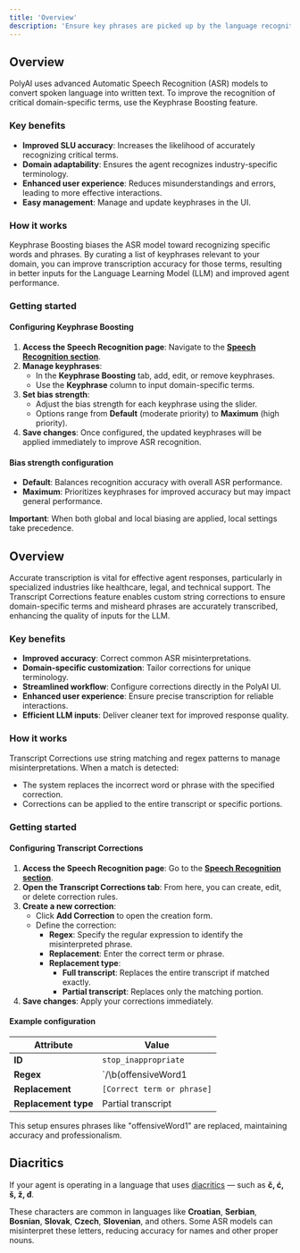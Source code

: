 ```yaml
---
title: 'Overview'
description: 'Ensure key phrases are picked up by the language recognition model and correct faulty transcriptions.'
---
```


<Tabs>
<Tab title="Keyphrase Boosting">

## Overview

PolyAI uses advanced Automatic Speech Recognition (ASR) models to convert spoken language into written text. To improve the
recognition of critical domain-specific terms, use the Keyphrase Boosting feature.

### Key benefits

- **Improved SLU accuracy**: Increases the likelihood of accurately recognizing critical terms.
- **Domain adaptability**: Ensures the agent recognizes industry-specific terminology.
- **Enhanced user experience**: Reduces misunderstandings and errors, leading to more effective interactions.
- **Easy management**: Manage and update keyphrases in the UI.

### How it works

Keyphrase Boosting biases the ASR model toward recognizing specific words and phrases. By curating a list of keyphrases relevant to your domain, you can improve transcription accuracy for those terms, resulting in better inputs for the Language Learning Model (LLM) and improved agent performance.

### Getting started

#### Configuring Keyphrase Boosting

1. **Access the Speech Recognition page**: Navigate to the **[Speech Recognition section](/speech-recognition/introduction)**.
2. **Manage keyphrases**:
   - In the **Keyphrase Boosting** tab, add, edit, or remove keyphrases.
   - Use the **Keyphrase** column to input domain-specific terms.
3. **Set bias strength**:
   - Adjust the bias strength for each keyphrase using the slider.
   - Options range from **Default** (moderate priority) to **Maximum** (high priority).
4. **Save changes**: Once configured, the updated keyphrases will be applied immediately to improve ASR recognition.

#### Bias strength configuration

- **Default**: Balances recognition accuracy with overall ASR performance.
- **Maximum**: Prioritizes keyphrases for improved accuracy but may impact general performance.

**Important**: When both global and local biasing are applied, local settings take precedence.

</Tab>
<Tab title="Transcript Corrections">

## Overview

Accurate transcription is vital for effective agent responses, particularly in specialized industries like healthcare, legal, and technical support. The Transcript Corrections feature enables custom string corrections to ensure domain-specific terms and misheard phrases are accurately transcribed, enhancing the quality of inputs for the LLM.

### Key benefits

- **Improved accuracy**: Correct common ASR misinterpretations.
- **Domain-specific customization**: Tailor corrections for unique terminology.
- **Streamlined workflow**: Configure corrections directly in the PolyAI UI.
- **Enhanced user experience**: Ensure precise transcription for reliable interactions.
- **Efficient LLM inputs**: Deliver cleaner text for improved response quality.

### How it works

Transcript Corrections use string matching and regex patterns to manage misinterpretations. When a match is detected:
- The system replaces the incorrect word or phrase with the specified correction.
- Corrections can be applied to the entire transcript or specific portions.

### Getting started

#### Configuring Transcript Corrections

1. **Access the Speech Recognition page**: Go to the **[Speech Recognition section](/speech-recognition/introduction)**.
2. **Open the Transcript Corrections tab**: From here, you can create, edit, or delete correction rules.
3. **Create a new correction**:
   - Click **Add Correction** to open the creation form.
   - Define the correction:
     - **Regex**: Specify the regular expression to identify the misinterpreted phrase.
     - **Replacement**: Enter the correct term or phrase.
     - **Replacement type**:
       - **Full transcript**: Replaces the entire transcript if matched exactly.
       - **Partial transcript**: Replaces only the matching portion.
4. **Save changes**: Apply your corrections immediately.

#### Example configuration

| Attribute          | Value                            |
|--------------------|----------------------------------|
| **ID**             | `stop_inappropriate`            |
| **Regex**          | `/\b(offensiveWord1|offensiveWord2)\b/i` |
| **Replacement**    | `[Correct term or phrase]`      |
| **Replacement type** | Partial transcript             |

This setup ensures phrases like "offensiveWord1" are replaced, maintaining accuracy and professionalism.

</Tab>
</Tabs>

## Diacritics

If your agent is operating in a language that uses [diacritics](https://www.sussex.ac.uk/informatics/punctuation/misc/diacritics) — such as **č, ć, š, ž, đ**.

These characters are common in languages like **Croatian**, **Serbian**, **Bosnian**, **Slovak**, **Czech**, **Slovenian**, and others. Some ASR models can misinterpret these letters, reducing accuracy for names and other proper nouns.
